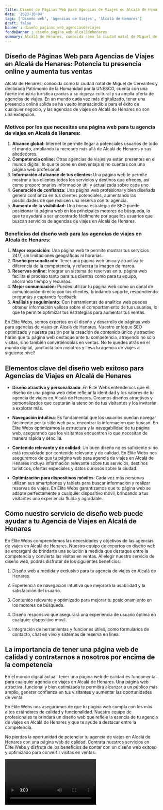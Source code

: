 ```yaml
---
title: Diseño de Páginas Web para Agencias de Viajes en Alcalá de Henares
date: '2023-10-04'
tags: ['Diseño web', 'Agencias de Viajes', 'Alcalá de Henares']
draft: false
banner : diseño_paginas_web_agenciasdeviajes
fondoBanner : diseño_pagina_web_alcaládehenares
summary: Alcalá de Henares, conocida como la ciudad natal de Miguel de Cervantes y declarada Patrimonio de la Humanidad por la UNESCO, cuenta con una fuerte industria turística gracias a su riqueza cultural y su amplia oferta de agencias de viajes. En un mundo cada vez más digitalizado, tener una presencia online sólida se ha vuelto imprescindible para el éxito de cualquier negocio, y las agencias de viajes en Alcalá de Henares no son una excepción.
---
```


## Diseño de Páginas Web para Agencias de Viajes en Alcalá de Henares: Potencia tu presencia online y aumenta tus ventas

Alcalá de Henares, conocida como la ciudad natal de Miguel de Cervantes y declarada Patrimonio de la Humanidad por la UNESCO, cuenta con una fuerte industria turística gracias a su riqueza cultural y su amplia oferta de agencias de viajes. En un mundo cada vez más digitalizado, tener una presencia online sólida se ha vuelto imprescindible para el éxito de cualquier negocio, y las agencias de viajes en Alcalá de Henares no son una excepción.

### Motivos por los que necesitas una página web para tu agencia de viajes en Alcalá de Henares:

1. **Alcance global:** Internet te permite llegar a potenciales usuarios de todo el mundo, ampliando tu mercado más allá de Alcalá de Henares y sus alrededores.
2. **Competencia online:** Otras agencias de viajes ya están presentes en el mundo digital, lo que te pone en desventaja si no cuentas con una página web profesional.
3. **Información al alcance de tus clientes:** Una página web te permite mostrar a tus clientes todos los servicios y destinos que ofreces, así como proporcionarles información útil y actualizada sobre cada uno.
4. **Generación de confianza:** Una página web profesional y bien diseñada genera confianza en tus clientes potenciales, aumentando las posibilidades de que realicen una reserva con tu agencia.
5. **Aumento de la visibilidad:** Una buena estrategia de SEO puede posicionar tu página web en los principales motores de búsqueda, lo que te ayudará a ser encontrado fácilmente por aquellos usuarios que buscan servicios de agencias de viajes en Alcalá de Henares.

### Beneficios del diseño web para las agencias de viajes en Alcalá de Henares:

1. **Mayor exposición:** Una página web te permite mostrar tus servicios 24/7, sin limitaciones geográficas ni horarias.
2. **Diseño personalizado:** Tener una página web única y atractiva te diferencia de la competencia, y refuerza tu imagen de marca.
3. **Reservas online:** Integrar un sistema de reservas en tu página web facilita el proceso tanto para tus clientes como para tu equipo, ahorrando tiempo y recursos.
4. **Mejor comunicación:** Puedes utilizar tu página web como un canal de comunicación directo con tus clientes, brindando soporte, respondiendo preguntas y captando feedback.
5. **Análisis y seguimiento:** Con herramientas de analítica web puedes obtener información valiosa sobre el comportamiento de tus usuarios, lo que te permite optimizar tus estrategias para aumentar tus ventas.

En Élite Webs, somos expertos en el diseño y desarrollo de páginas web para agencias de viajes en Alcalá de Henares. Nuestro enfoque SEO optimizado y nuestra pasión por la creación de contenido único y atractivo harán que tu página web destaque ante tu competencia, atrayendo no solo visitas, sino también convirtiéndolas en ventas. No te quedes atrás en el mundo digital, ¡contacta con nosotros y lleva tu agencia de viajes al siguiente nivel!

<GifSeo />

<Cta />

## Elementos clave del diseño web exitoso para Agencias de Viajes en Alcalá de Henares

- **Diseño atractivo y personalizado**: En Élite Webs entendemos que el diseño de una página web debe reflejar la identidad y los valores de tu agencia de viajes en Alcalá de Henares. Creamos diseños atractivos y personalizados que captarán la atención de tus visitantes y los invitarán a explorar más.

- **Navegación intuitiva**: Es fundamental que los usuarios puedan navegar fácilmente por tu sitio web para encontrar la información que buscan. En Élite Webs optimizamos la estructura y la navegabilidad de tu página web, asegurando que los visitantes encuentren lo que necesitan de manera rápida y sencilla.

- **Contenido relevante y de calidad**: Un buen diseño no es suficiente si no está respaldado por contenido relevante y de calidad. En Élite Webs nos aseguramos de que tu página web para agencia de viajes en Alcalá de Henares incluya información relevante sobre tus servicios, destinos turísticos, ofertas especiales y datos curiosos sobre la ciudad.

- **Optimización para dispositivos móviles**: Cada vez más personas utilizan sus smartphones y tablets para buscar información y realizar reservas de viajes. En Élite Webs garantizamos que tu página web se adapte perfectamente a cualquier dispositivo móvil, brindando a tus visitantes una experiencia fluida y agradable.

## Cómo nuestro servicio de diseño web puede ayudar a tu Agencia de Viajes en Alcalá de Henares

En Élite Webs comprendemos las necesidades y objetivos de las agencias de viajes en Alcalá de Henares. Nuestro equipo de expertos en diseño web se encargará de brindarte una solución a medida que destaque entre la competencia y convierta las visitas en ventas. Al elegir nuestro servicio de diseño web, podrás disfrutar de los siguientes beneficios:

1. Diseño web a medida y exclusivo para tu agencia de viajes en Alcalá de Henares.

2. Experiencia de navegación intuitiva que mejorará la usabilidad y la satisfacción del usuario.

3. Contenido relevante y optimizado para mejorar tu posicionamiento en los motores de búsqueda.

4. Diseño responsivo que asegurará una experiencia de usuario óptima en cualquier dispositivo móvil.

5. Integración de herramientas y funciones útiles, como formularios de contacto, chat en vivo y sistemas de reserva en línea.

## La importancia de tener una página web de calidad y contratarnos a nosotros por encima de la competencia

En el mundo digital actual, tener una página web de calidad es fundamental para cualquier agencia de viajes en Alcalá de Henares. Una página web atractiva, funcional y bien optimizada te permitirá alcanzar a un público más amplio, generar confianza en tus visitantes y aumentar las oportunidades de venta.

En Élite Webs nos aseguramos de que tu página web cumpla con los más altos estándares de calidad y funcionalidad. Nuestro equipo de profesionales te brindará un diseño web que refleje la esencia de tu agencia de viajes en Alcalá de Henares y que te ayude a destacar entre la competencia.

No pierdas la oportunidad de potenciar tu agencia de viajes en Alcalá de Henares con una página web de calidad. Contrata nuestros servicios en Élite Webs y disfruta de los beneficios de contar con un diseño web exitoso y optimizado para convertir visitas en ventas.

<Video />

<CtaBot job='Agencias de Viajes' city='Alcalá de Henares'/>

<Gmaps query='Alcalá de Henares+españa+maps' />